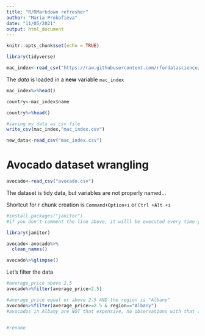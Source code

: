 ```yaml
---
title: "R/RMarkdown refresher"
author: "Maria Prokofieva"
date: "11/05/2021"
output: html_document
---
```


```r
knitr::opts_chunk$set(echo = TRUE)
```

```r
library(tidyverse)

mac_index<-read_csv("https://raw.githubusercontent.com/rfordatascience/tidytuesday/master/data/2020/2020-12-22/big-mac.csv")
```

The *data* is loaded in a **new** variable `mac_index`

```r
mac_index%>%head()

country<-mac_index$name

country%>%head()

#saving my data as csv file
write_csv(mac_index,"mac_index.csv")

new_data<-read_csv("mac_index.csv")
```

# Avocado dataset wrangling

```r
avocado<-read_csv("avocado.csv")

```

The dataset is tidy data, but variables are not properly named...

Shortcut for r chunk creation is `Command+Option+i` or `Ctrl +Alt +i`

```r
#install.packages("janitor") 
#if you don't comment the line above, it willl be executed every time you Knit your document

library(janitor)

avocado<-avocado%>%
  clean_names()

avocado%>%glimpse()
```

Let's filter the data


```r
#average_price above 2.5
avocado%>%filter(average_price>2.5)

#average_price equal or above 2.5 AND the region is "Albany"
avocado%>%filter(average_price>=2.5 & region=="Albany")
#avocados in Albany are NOT that expensive, no observations with that average_price there.


#rename
```
